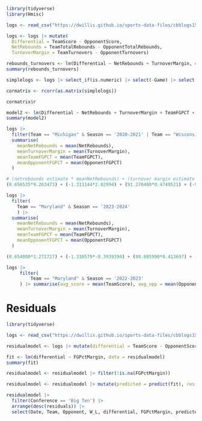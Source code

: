 ```r
library(tidyverse)
library(Hmisc)
```

```r
logs <- read_csv("https://dwillis.github.io/sports-data-files/cbblogs1524.csv")
```

```r
logs <- logs |> mutate(
  Differential = TeamScore - OpponentScore, 
  NetRebounds = TeamTotalRebounds - OpponentTotalRebounds,
  TurnoverMargin = TeamTurnovers - OpponentTurnovers)
```

```r
rebounds_turnovers <- lm(Differential ~ NetRebounds + TurnoverMargin, data=logs)
summary(rebounds_turnovers)
```

```r
simplelogs <- logs |> select_if(is.numeric) |> select(-Game) |> select(Differential, NetRebounds, TurnoverMargin, TeamFGPCT, TeamTotalRebounds, OpponentFGPCT, OpponentTotalRebounds)
```

```r
cormatrix <- rcorr(as.matrix(simplelogs))

cormatrix$r
```

```r
model2 <- lm(Differential ~ NetRebounds + TurnoverMargin + TeamFGPCT + OpponentFGPCT, data=logs)
summary(model2)
```

```r
logs |> 
  filter(Team == "Michigan" & Season == '2020-2021' | Team == "Wisconsin" & Season == '2019-2020' | Team == "Michigan State" & Season == '2018-2019' | Team == "Michigan State" & Season == '2017-2018' | Team == 'Illinois' & Season == '2021-2022' | Team == 'Purdue' & Season == '2022-2023' | Team == 'Purdue' & Season == '2023-24') |> 
  summarise(
    meanNetRebounds = mean(NetRebounds),
    meanTurnoverMargin = mean(TurnoverMargin),
    meanTeamFGPCT = mean(TeamFGPCT),
    meanOpponentFGPCT = mean(OpponentFGPCT)
  )
```

```r
# (netrebounds estimate * meanNetRebounds) + (turnover margin estimate * meanTurnoverMargin) + (TeamFGPCT estimate * meanTeamFGPCT) + (OpponentFGPCT estimate * meanOpponentFGPCT) + Intercept
(0.656535*9.263473) + (-1.311144*2.02994) + (91.270480*0.4749521) + (-91.510307*0.3944491) + 0.226590
```

```r
logs |> 
  filter(
    Team == "Maryland" & Season == '2023-2024'
    ) |> 
  summarise(
    meanNetRebounds = mean(NetRebounds),
    meanTurnoverMargin = mean(TurnoverMargin),
    meanTeamFGPCT = mean(TeamFGPCT),
    meanOpponentFGPCT = mean(OpponentFGPCT)
  )
```

```r
(0.654800*1.272727) + (-1.310579*-0.3939394) + (90.805990*0.413697) + (-91.351310*0.419) + 0.287665
```

```r
logs |> 
     filter(
         Team == "Maryland" & Season == '2022-2023'
     ) |> summarise(avg_score = mean(TeamScore), avg_opp = mean(OpponentScore))
```

# Residuals

```r
library(tidyverse)

logs <- read_csv("https://dwillis.github.io/sports-data-files/cbblogs1524.csv")
```

```r
residualmodel <- logs |> mutate(differential = TeamScore - OpponentScore, FGPctMargin = TeamFGPCT - OpponentFGPCT)

fit <- lm(differential ~ FGPctMargin, data = residualmodel)
summary(fit)
```

```r
residualmodel <- residualmodel |> filter(!is.na(FGPctMargin))

residualmodel <- residualmodel |> mutate(predicted = predict(fit), residuals = residuals(fit))

residualmodel |> 
  filter(Conference == 'Big Ten') |> 
  arrange(desc(residuals)) |> 
  select(Date, Team, Opponent, W_L, differential, FGPctMargin, predicted, residuals)
```
